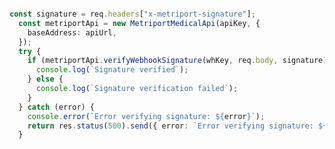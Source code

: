 ```typescript

const signature = req.headers["x-metriport-signature"];
  const metriportApi = new MetriportMedicalApi(apiKey, {
    baseAddress: apiUrl,
  });
  try {
    if (metriportApi.verifyWebhookSignature(whKey, req.body, signature)) {
      console.log(`Signature verified`);
    } else {
      console.log(`Signature verification failed`);
    }
  } catch (error) {
    console.error(`Error verifying signature: ${error}`);
    return res.status(500).send({ error: `Error verifying signature: ${error}` });
  }

```